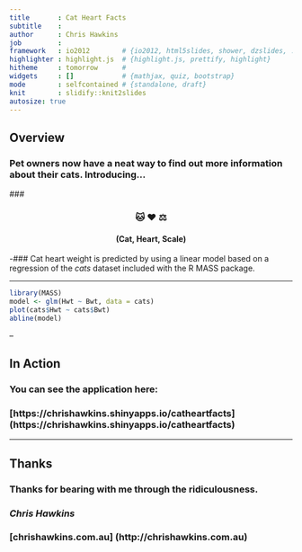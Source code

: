 ```yaml
---
title       : Cat Heart Facts
subtitle    : 
author      : Chris Hawkins
job         : 
framework   : io2012        # {io2012, html5slides, shower, dzslides, ...}
highlighter : highlight.js  # {highlight.js, prettify, highlight}
hitheme     : tomorrow      # 
widgets     : []            # {mathjax, quiz, bootstrap}
mode        : selfcontained # {standalone, draft}
knit        : slidify::knit2slides
autosize: true
---
```


## Overview

### Pet owners now have a neat way to find out more information about their cats. Introducing...

### <center> <h3>🐱 ❤ ⚖ </h3> <h4>(Cat, Heart, Scale) </h4></center>

-### Cat heart weight is predicted by using a linear model based on a regression of the _cats_ dataset included with the R MASS package.

---

```r
library(MASS)
model <- glm(Hwt ~ Bwt, data = cats)
plot(cats$Hwt ~ cats$Bwt)
abline(model)
```

--

## In Action

### You can see the application here:
### [https://chrishawkins.shinyapps.io/catheartfacts] (https://chrishawkins.shinyapps.io/catheartfacts)

---

## Thanks

### Thanks for bearing with me through the ridiculousness.

### *Chris Hawkins*
### [chrishawkins.com.au] (http://chrishawkins.com.au)
